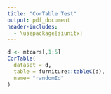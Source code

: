 ```yaml
---
title: "CorTable Test"
output: pdf_document
header-includes: 
  - \usepackage{siunitx}
---
```


```r
d <- mtcars[,1:5]
CorTable(
  dataset = d,
  table = furniture::tableC(d),
  name= "randomId"
)
```
